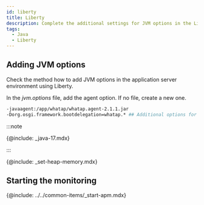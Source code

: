 ```yaml
---
id: liberty
title: Liberty
description: Complete the additional settings for JVM options in the Liberty application server environment.
tags:
  - Java
  - Liberty
---
```


## Adding JVM options

Check the method how to add JVM options in the application server environment using Liberty. 

In the _jvm.options_ file, add the agent option. If no file, create a new one.

```bash title=/wasliberty/usr/servers/defaultServer/jvm.options {2} showLineNumbers
-javaagent:/app/whatap/whatap.agent-2.1.1.jar
-Dorg.osgi.framework.bootdelegation=whatap.* ## Additional options for OSGI framework configuration ##
```

:::note

{@include: _java-17.mdx} 

:::

{@include: _set-heap-memory.mdx} 

## Starting the monitoring

{@include: ../../common-items/_start-apm.mdx} 
